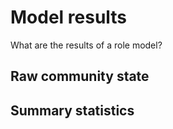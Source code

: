# Model results

What are the results of a role model?

## Raw community state

## Summary statistics
